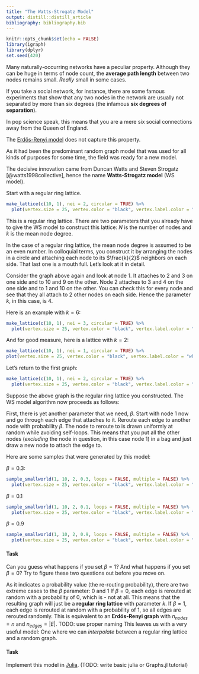 ```yaml
---
title: "The Watts-Strogatz Model"
output: distill::distill_article
bibliography: bibliography.bib
---
```


```r
knitr::opts_chunk$set(echo = FALSE)
library(igraph)
library(dplyr)
set.seed(420)
```

Many naturally-occurring networks have a peculiar property.
Although they can be huge in terms of node count, the **average path length** between two nodes remains small.
*Really* small in some cases.

If you take a social network, for instance, there are some famous experiments that show that any two nodes in the network are usually not separated by more than six degrees (the infamous **six degrees of separation**).

In pop science speak, this means that you are a mere six social connections away from the Queen of England.

The [Erdös-Renyi model](./erdos-renyi-model.html) does not capture this property.

As it had been the predominant random graph model that was used for all kinds of purposes for some time, the field was ready for a new model.

The decisive innovation came from Duncan Watts and Steven Strogatz [@watts1998collective], hence the name **Watts-Strogatz model** (WS model).

Start with a regular ring lattice.

```r
make_lattice(c(10, 1), nei = 2, circular = TRUE) %>% 
  plot(vertex.size = 25, vertex.color = "black", vertex.label.color = "white")
```

This is a regular ring lattice.
There are two parameters that you already have to give the WS model to construct this lattice:
$N$ is the number of nodes and $k$ is the mean node degree.

In the case of a regular ring lattice, the mean node degree is assumed to be an even number.
In colloquial terms, you construct it by arranging the nodes in a circle and attaching each node to its $\frac{k}{2}$ neighbors on each side.
That last one is a mouth full.
Let's look at it in detail.

Consider the graph above again and look at node 1.
It attaches to $2$ and $3$ on one side and to $10$ and $9$ on the other.
Node $2$ attaches to $3$ and $4$ on the one side and to $1$ and $10$ on the other.
You can check this for every node and see that they all attach to $2$ other nodes on each side.
Hence the parameter $k$, in this case, is $4$.

Here is an example with $k = 6$:

```r
make_lattice(c(10, 1), nei = 3, circular = TRUE) %>% 
  plot(vertex.size = 25, vertex.color = "black", vertex.label.color = "white", layout = layout_in_circle(.))
```

And for good measure, here is a lattice with $k = 2$:

```r
make_lattice(c(10, 1), nei = 1, circular = TRUE) %>% 
plot(vertex.size = 25, vertex.color = "black", vertex.label.color = "white", layout = layout_in_circle(.))
```


Let's return to the first graph:

```r
make_lattice(c(10, 1), nei = 2, circular = TRUE) %>% 
  plot(vertex.size = 25, vertex.color = "black", vertex.label.color = "white", layout = layout_in_circle(.))
```

Suppose the above graph is the regular ring lattice you constructed.
The WS model algorithm now proceeds as follows:

First, there is yet another parameter that we need, $\beta$.
Start with node 1 now and go through each edge that attaches to it.
Reroute each edge to another node with probability $\beta$.
The node to reroute to is drawn uniformly at random while avoiding self-loops.
This means that you put all the other nodes (*excluding* the node in question, in this case node 1) in a bag and just draw a new node to attach the edge to.

Here are some samples that were generated by this model:

$\beta = 0.3$:

```r
sample_smallworld(1, 10, 2, 0.3, loops = FALSE, multiple = FALSE) %>% 
  plot(vertex.size = 25, vertex.color = "black", vertex.label.color = "white", layout = layout_in_circle(.))
```

$\beta = 0.1$

```r
sample_smallworld(1, 10, 2, 0.1, loops = FALSE, multiple = FALSE) %>% 
  plot(vertex.size = 25, vertex.color = "black", vertex.label.color = "white", layout = layout_in_circle(.))
```

$\beta = 0.9$

```r
sample_smallworld(1, 10, 2, 0.9, loops = FALSE, multiple = FALSE) %>% 
  plot(vertex.size = 25, vertex.color = "black", vertex.label.color = "white", layout = layout_in_circle(.))
```


#### Task

Can you guess what happens if you set $\beta = 1$?
And what happens if you set $\beta = 0$?
Try to figure these two questions out before you move on.


As it indicates a probability value (the re-routing probability), there are two extreme cases to the $\beta$ parameter: $0$ and $1$
If $\beta = 0$, each edge is rerouted at random with a probability of $0$, which is - not at all.
This means that the resulting graph will just be a **regular ring lattice** with parameter $k$.
If $\beta = 1$, each edge is rerouted at random with a probability of $1$, so all edges are rerouted randomly.
This is equivalent to an **Erdös-Renyi graph** with $n_{nodes} = n$ and $n_{edges} = |E|$.
TODO: use proper naming
This leaves us with a very useful model: One where we can *interpolate* between a regular ring lattice and a random graph.




#### Task

Implement this model in [Julia](https://julialang.org/). (TODO: write basic julia or Graphs.jl tutorial)



